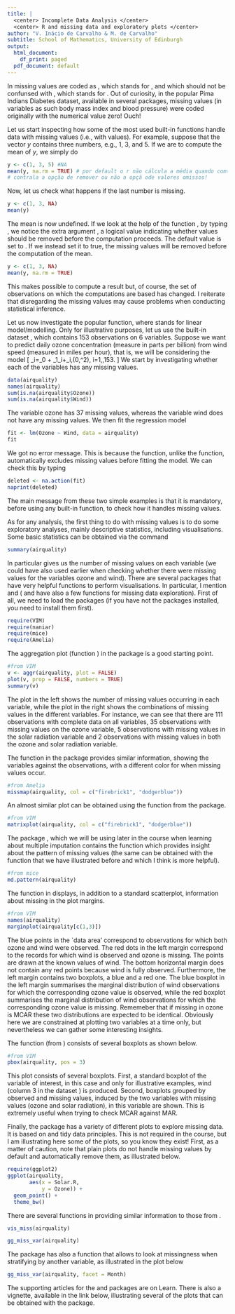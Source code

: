 ---
title: |
  <center> Incomplete Data Analysis </center>
  <center> R and missing data and exploratory plots </center>
author: "V. Inácio de Carvalho & M. de Carvalho"
subtitle: School of Mathematics, University of Edinburgh
output:
  html_document:
    df_print: paged
  pdf_document: default
---
In \texttt{R} missing values are coded as \texttt{NA}, which stands for \emph{not available}, and which should not be confunsed with \texttt{NaN}, which stands for \emph{not a number}. Out of curiosity, in the popular Pima Indians Diabetes dataset, available in several \texttt{R} packages, missing values (in variables as such body mass index and blood pressure) were coded originally with the numerical value zero! Ouch! 

Let us start inspecting how some of the most used built-in \texttt{R} functions handle data with missing values (i.e., with \texttt{NA} values). For example, suppose that the vector $y$ contains three numbers, e.g., $1$, $3$, and $5$. If we are to compute the mean of $y$, we simply do 
```{r message=FALSE, include=TRUE}
y <- c(1, 3, 5) #NA
mean(y, na.rm = TRUE) # por default o r não cálcula a média quando comtém valores omissos
# contrala a opção de remover ou não a opçã ode valores omissos!
```
Now, let us check what happens if the last number is missing.
```{r, include = TRUE, message = FALSE}
y <- c(1, 3, NA)
mean(y)
```
The mean is now undefined. If we look at the help of the function \texttt{mean}, by typing \texttt{help(mean)}, we notice the extra argument \texttt{na.rm}, a logical value indicating whether \texttt{NA} values should be removed before the computation proceeds. The default value is set to \texttt{FALSE}. If we instead set it to true, the missing values will be removed before the computation of the mean.
```{r, include = TRUE, message = FALSE}
y <- c(1, 3, NA)
mean(y, na.rm = TRUE)
```
This makes possible to compute a result but, of course, the set of observations on which the computations are based has changed. I reiterate that disregarding the missing values may cause problems when conducting statistical inference.

Let us now investigate the popular \texttt{lm} function, where \texttt{lm} stands for linear model/modelling. Only for illustrative purposes, let us use the built-in dataset \texttt{airquality}, which contains $153$ observations on $6$ variables. Suppose we want to predict daily ozone concentration (measure in parts per billion) from wind speed (measured in miles per hour), that is, we will be considering the model
\[
\text{Ozone}_i=\beta_0 + \beta_1\text{Wind}_i+\varepsilon_i,\quad \varepsilon\overset{\text{iid}}\sim \text{N}(0,\sigma^2), \quad i=1,\ldots,153.
\]
We start by investigating whether each of the variables has any missing values.
```{r, include = TRUE, message = FALSE}
data(airquality)
names(airquality)
sum(is.na(airquality$Ozone))
sum(is.na(airquality$Wind))
```
The variable ozone has $37$ missing values, whereas the variable wind does not have any missing values. We then fit the regression model
```{r, include = TRUE, message = FALSE}
fit <- lm(Ozone ~ Wind, data = airquality)
fit
```
We got no error message. This is because the \texttt{lm} function, unlike the \texttt{mean} function, automatically excludes missing values before fitting the model. We can check this by typing
```{r, include = TRUE, message = FALSE}
deleted <- na.action(fit)
naprint(deleted)
```
The main message from these two simple examples is that it is mandatory, before using any built-in function, to check how it handles missing values.

As for any analysis, the first thing to do with missing values is to do some exploratory analyses, mainly descriptive statistics, including visualisations. Some basic statistics can be obtained via the command \texttt{summary}
```{r, include = TRUE, message = FALSE}
summary(airquality)
```
In particular \texttt{summary} gives us the number of missing values on each variable (we could have also used \texttt{summary} earlier when checking whether there were missing values for the variables ozone and wind). There are several packages that have very helpful functions to perform visualisations. In particular, I mention \texttt{VIM} and \texttt{naniar} (\texttt{mice} and \texttt{Amelia} have also a few functions for missing data exploration). First of all, we need to load the packages (if you have not the packages installed, you need to install them first). 
```{r, include = TRUE, message = FALSE}
require(VIM)
require(naniar)
require(mice)
require(Amelia)
```
The aggregation plot (function \texttt{aggr}) in the \texttt{VIM} package is a good starting point.
```{r, include = TRUE, message = FALSE, fig.align = 'center'}
#from VIM
v <- aggr(airquality, plot = FALSE)
plot(v, prop = FALSE, numbers = TRUE)
summary(v)
```
The plot in the left shows the number of missing values occurring in each variable, while the plot in the right shows the combinations of missing values in the different variables. For instance, we can see that there are $111$ observations with complete data on all variables, $35$ observations with missing values on the ozone variable, $5$ observations with missing values in the solar radiation variable and $2$ observations with missing values in both the ozone and solar radiation variable.

The function \texttt{missmap} in the package \texttt{Amelia} provides similar information, showing the variables against the observations, with a different color for when missing values occur.
```{r message=FALSE, include=TRUE, fig.align = 'center'}
#from Amelia
missmap(airquality, col = c("firebrick1", "dodgerblue"))
```

An almost similar plot can be obtained using the function \texttt{matrixplot} from the \texttt{VIM} package.
```{r message=FALSE, include=TRUE, fig.align = 'center'}
#from VIM
matrixplot(airquality, col = c("firebrick1", "dodgerblue"))
```

The package \texttt{mice}, which we will be using later in the course when learning about multiple imputation contains the function \texttt{md.pattern} which provides insight about the pattern of missing values (the same can be obtained with the \texttt{aggr} function that we have illustrated before and which I think is more helpful).
```{r message=FALSE, include=TRUE, fig.align = 'center'}
#from mice
md.pattern(airquality)
```

The function \texttt{marginplot} in \texttt{VIM} displays, in addition to a standard scatterplot, information about missing in the plot margins.
```{r message=FALSE, include=TRUE, fig.align = 'center'}
#from VIM
names(airquality) 
marginplot(airquality[c(1,3)])
```

The blue points in the `data area' correspond to observations for which both ozone and wind were observed. The red dots in the left margin correspond to
the records for which wind is observed and ozone is missing. The points are drawn at the known values of wind. The bottom horizontal margin does not contain any red points because wind is fully observed. Furthermore, the left margin contains two boxplots, a blue and a red one. The blue boxplot in the left margin summarises the marginal distribution of wind observations for which the corresponding ozone value is observed, while the red boxplot summarises the marginal distribution of wind observations for which the corresponding ozone value is missing. Rememeber that if missing in ozone is MCAR these two distributions are expected to be identical. Obviously here we are constrained at plotting two variables at a time only, but nevertheless we can gather some interesting insights.

The function \texttt{pbox}(from \texttt{VIM}) consists of several boxplots as shown below. 
```{r message=FALSE, include=TRUE, fig.align = 'center'}
#from VIM
pbox(airquality, pos = 3)
```

This plot consists of several boxplots. First, a standard boxplot of the variable of interest, in this case and only for illustrative examples, wind (column 3 in the dataset \texttt{airquality}) is produced. Second, boxplots grouped by observed and missing values, induced by the two variables with missing values (ozone and solar radiation), in this variable are shown. This is extremely useful when trying to check MCAR against MAR.

Finally, the package \texttt{naniar} has a variety of different plots to explore missing data. It is based on \texttt{ggplot2} and tidy data principles. This is not required in the course, but I am illustrating here some of the plots, so you know they exist! First, as a matter of caution, note that plain \texttt{ggplot} plots  do not handle missing values by default and automatically remove them, as illustrated below.

```{r message=FALSE, include=TRUE, fig.align = 'center'}
require(ggplot2)
ggplot(airquality, 
       aes(x = Solar.R, 
           y = Ozone)) + 
  geom_point() +
  theme_bw()
```

There are several functions in \texttt{naniar} providing similar information to those from \texttt{VIM}.
```{r message=FALSE, include=TRUE, fig.align = 'center'}
vis_miss(airquality)

gg_miss_var(airquality)
```

The package has also a function that allows to look at missingness when stratifying by another variable, as illustrated in the plot below
```{r message=FALSE, include=TRUE, fig.align = 'center'}
gg_miss_var(airquality, facet = Month)
```

The supporting articles for the \texttt{VIM} and \texttt{naniar} packages are on Learn. There is also a vignette, available in the link below, illustrating several of the plots that can be obtained with the \texttt{naniar} package.
\begin{center}
\texttt{https://naniar.njtierney.com/articles/naniar-visualisation.html}
\end{center}
